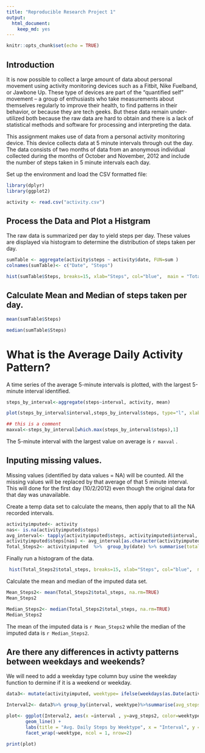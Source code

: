 ```yaml
---
title: "Reproducible Research Project 1"
output: 
  html_document: 
    keep_md: yes
---
```


```r
knitr::opts_chunk$set(echo = TRUE)
```

## Introduction

It is now possible to collect a large amount of data about personal movement using activity monitoring devices such as a Fitbit, Nike Fuelband, or Jawbone Up. These type of devices are part of the “quantified self” movement – a group of enthusiasts who take measurements about themselves regularly to improve their health, to find patterns in their behavior, or because they are tech geeks. But these data remain under-utilized both because the raw data are hard to obtain and there is a lack of statistical methods and software for processing and interpreting the data.

This assignment makes use of data from a personal activity monitoring device. This device collects data at 5 minute intervals through out the day. The data consists of two months of data from an anonymous individual collected during the months of October and November, 2012 and include the number of steps taken in 5 minute intervals each day.

Set up the environment and load the CSV formatted file:



```r

library(dplyr)
library(ggplot2)

activity <- read.csv("activity.csv")

```

## Process the Data and Plot a Histgram

The raw data is summarized per day to yield steps per day.  These values are displayed via histogram to determine the distribution of steps taken per day. 

```R

sumTable <- aggregate(activity$steps ~ activity$date, FUN=sum )
colnames(sumTable)<- c("Date", "Steps")

hist(sumTable$Steps, breaks=15, xlab="Steps", col="blue",  main = "Total Steps per Day")
```

## Calculate Mean and Median of steps taken per day.

```R

mean(sumTable$Steps)

median(sumTable$Steps)

```

# What is the Average Daily Activity Pattern?

A time series of the  average 5-minute intervals is plotted, with the largest 5-minute interval identified. 


```r
steps_by_interval<-aggregate(steps~interval, activity, mean)

plot(steps_by_interval$interval,steps_by_interval$steps, type="l", xlab="Interval", ylab="Number of Steps",main="Average Number of Steps per Day by 5 min Interval")
```


```r
## this is a comment
maxval<-steps_by_interval[which.max(steps_by_interval$steps),1]
```

 
 The 5-minute interval with the largest value on average is `r maxval` .
 
## Inputing missing values.
 
 Missing values (identified by data values = NA) will be counted. All the missing values will be replaced by that average of that 5 minute interval.  This will done for the first day (10/2/2012) even though the original data for that day was unavailable. 
 
 Create a temp data set to calculate the means, then apply that to all the NA recorded intervals. 
 
```r
activityimputed<- activity
nas<- is.na(activityimputed$steps)
avg_interval<- tapply(activityimputed$steps, activityimputed$interval, mean, na.rm=TRUE, simplify = TRUE)
activityimputed$steps[nas] <- avg_interval[as.character(activityimputed$interval[nas])]
Total_Steps2<- activityimputed  %>%  group_by(date) %>% summarise(total_steps = sum(steps, na.rm=TRUE))
```

 Finally run a histogram of the data. 
 
```r
 hist(Total_Steps2$total_steps, breaks=15, xlab="Steps", col="blue",  main = "Total Steps per Day(imputed")
```
 Calculate the mean and median of the imputed data set.
 
```r
Mean_Steps2<- mean(Total_Steps2$total_steps, na.rm=TRUE)
Mean_Steps2

Median_Steps2<- median(Total_Steps2$total_steps, na.rm=TRUE)
Median_Steps2
```

The mean of the imputed data is `r Mean_Steps2` while the median of the imputed data is `r Median_Steps2`. 


## Are there any differences in activty patterns between weekdays and weekends?

We will need to add a weekday type column buy usine the weekday function to dermine if it is a weekend or weekday. 

```r
data3<- mutate(activityimputed, weektype= ifelse(weekdays(as.Date(activityimputed$date))=="Saturday" | weekdays(as.Date(activityimputed$date))=="Sunday", "Weekend", "Weekday"))
```


```r
Interval2<- data3%>% group_by(interval, weektype)%>%summarise(avg_steps2 = mean(steps, na.rm=TRUE))

plot<- ggplot(Interval2, aes(x =interval , y=avg_steps2, color=weektype)) +
       geom_line() +
       labs(title = "Avg. Daily Steps by Weektype", x = "Interval", y = "No. of Steps") +
       facet_wrap(~weektype, ncol = 1, nrow=2)

print(plot)
```
